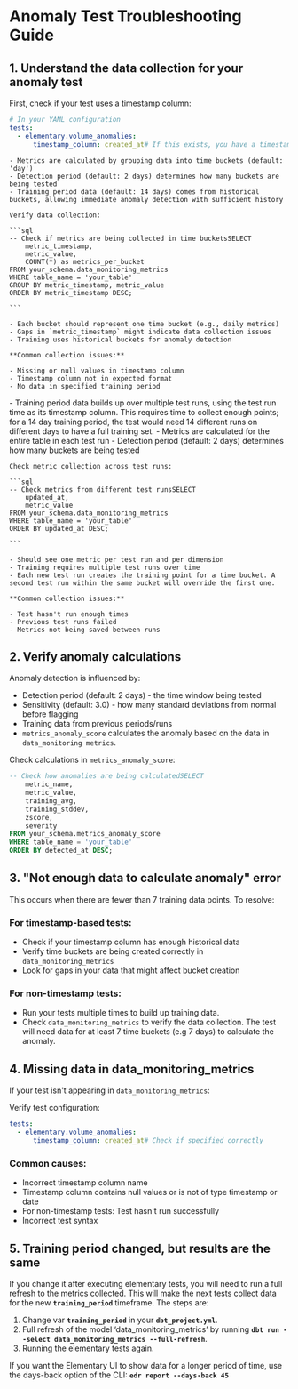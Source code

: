 # Anomaly Test Troubleshooting Guide

## **1. Understand the data collection for your anomaly test**

First, check if your test uses a timestamp column:

```yaml
# In your YAML configuration
tests:
  - elementary.volume_anomalies:
      timestamp_column: created_at# If this exists, you have a timestamp-based test
```

<Accordion title="If you have a timestamp-based test (recommended)">

    - Metrics are calculated by grouping data into time buckets (default: 'day')
    - Detection period (default: 2 days) determines how many buckets are being tested
    - Training period data (default: 14 days) comes from historical buckets, allowing immediate anomaly detection with sufficient history
    
    Verify data collection:
    
    ```sql
    -- Check if metrics are being collected in time bucketsSELECT
        metric_timestamp,
        metric_value,
        COUNT(*) as metrics_per_bucket
    FROM your_schema.data_monitoring_metrics
    WHERE table_name = 'your_table'
    GROUP BY metric_timestamp, metric_value
    ORDER BY metric_timestamp DESC;
    
    ```
    
    - Each bucket should represent one time bucket (e.g., daily metrics)
    - Gaps in `metric_timestamp` might indicate data collection issues
    - Training uses historical buckets for anomaly detection
    
    **Common collection issues:**
    
    - Missing or null values in timestamp column
    - Timestamp column not in expected format
    - No data in specified training period

</Accordion>

<Accordion title="If you don't have a timestamp configured">
    - Training period data builds up over multiple test runs, using the test run time as its timestamp column. This requires time to collect enough points; for a 14 day training period, the test would need 14 different runs on different days to have a full training set.
    - Metrics are calculated for the entire table in each test run
    - Detection period (default: 2 days) determines how many buckets are being tested
    
    Check metric collection across test runs:
    
    ```sql
    -- Check metrics from different test runsSELECT
        updated_at,
        metric_value
    FROM your_schema.data_monitoring_metrics
    WHERE table_name = 'your_table'
    ORDER BY updated_at DESC;
    
    ```
    
    - Should see one metric per test run and per dimension
    - Training requires multiple test runs over time
    - Each new test run creates the training point for a time bucket. A second test run within the same bucket will override the first one.
    
    **Common collection issues:**
    
    - Test hasn't run enough times
    - Previous test runs failed
    - Metrics not being saved between runs

## **2. Verify anomaly calculations**

Anomaly detection is influenced by:

- Detection period (default: 2 days) - the time window being tested
- Sensitivity (default: 3.0) - how many standard deviations from normal before flagging
- Training data from previous periods/runs
- `metrics_anomaly_score` calculates the anomaly based on the data in `data_monitoring metrics`.

Check calculations in `metrics_anomaly_score`:

```sql
-- Check how anomalies are being calculatedSELECT
    metric_name,
    metric_value,
    training_avg,
    training_stddev,
    zscore,
    severity
FROM your_schema.metrics_anomaly_score
WHERE table_name = 'your_table'
ORDER BY detected_at DESC;
```

## **3. "Not enough data to calculate anomaly" error**

This occurs when there are fewer than 7 training data points. To resolve:

### For timestamp-based tests:

- Check if your timestamp column has enough historical data
- Verify time buckets are being created correctly in `data_monitoring_metrics`
- Look for gaps in your data that might affect bucket creation

### For non-timestamp tests:

- Run your tests multiple times to build up training data.
- Check `data_monitoring_metrics` to verify the data collection. The test will need data for at least 7 time buckets (e.g 7 days) to calculate the anomaly.

## **4. Missing data in data_monitoring_metrics**

If your test isn't appearing in `data_monitoring_metrics`:

Verify test configuration:

```yaml
tests:
  - elementary.volume_anomalies:
      timestamp_column: created_at# Check if specified correctly
```

### Common causes:

- Incorrect timestamp column name
- Timestamp column contains null values or is not of type timestamp or date
- For non-timestamp tests: Test hasn't run successfully
- Incorrect test syntax

## 5. Training period changed, but results are the same

If you change it after executing elementary tests, you will need to run a full refresh to the metrics collected. This will make the next tests collect data for the new **`training_period`** timeframe. The steps are:

1. Change var **`training_period`** in your **`dbt_project.yml`**.
2. Full refresh of the model ‘data_monitoring_metrics’ by running **`dbt run --select data_monitoring_metrics --full-refresh`**.
3. Running the elementary tests again.

If you want the Elementary UI to show data for a longer period of time, use the days-back option of the CLI: **`edr report --days-back 45`**